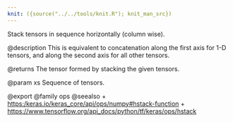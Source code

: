 ```yaml
---
knit: ({source("../../tools/knit.R"); knit_man_src})
---
```

Stack tensors in sequence horizontally (column wise).

@description
This is equivalent to concatenation along the first axis for 1-D tensors,
and along the second axis for all other tensors.

@returns
    The tensor formed by stacking the given tensors.

@param xs Sequence of tensors.

@export
@family ops
@seealso
+ <https:/keras.io/keras_core/api/ops/numpy#hstack-function>
+ <https://www.tensorflow.org/api_docs/python/tf/keras/ops/hstack>
